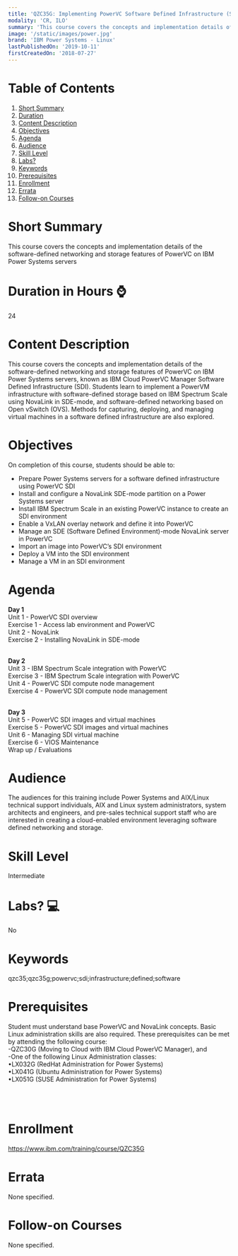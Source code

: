 ```yaml
---
title: 'QZC35G: Implementing PowerVC Software Defined Infrastructure (SDI)'
modality: 'CR, ILO'
summary: 'This course covers the concepts and implementation details of the software-defined networking and storage features of PowerVC on IBM Power Systems servers'
image: '/static/images/power.jpg'
brand: 'IBM Power Systems - Linux'
lastPublishedOn: '2019-10-11'
firstCreatedOn: '2018-07-27'
---
```

# Table of Contents
1.  [Short Summary](#short-summary)
2.  [Duration](#duration-in-hours-)
3.  [Content Description](#content-description)
4.  [Objectives](#objectives)
5.  [Agenda](#agenda)
6.  [Audience](#audience)
7.  [Skill Level](#skill-level)
8.  [Labs?](#labs-)
9.  [Keywords](#keywords)
10. [Prerequisites](#prerequisites)
11. [Enrollment](#enrollment)
12. [Errata](#errata)
13. [Follow-on Courses](#follow-on-courses)

# Short Summary
This course covers the concepts and implementation details of the software-defined networking and storage features of PowerVC on IBM Power Systems servers

# Duration in Hours ⌚
24

# Content Description
<p>This course covers the concepts and implementation details of the software-defined networking and storage features of PowerVC on IBM Power Systems servers, known as IBM Cloud PowerVC Manager Software Defined Infrastructure (SDI). Students learn to implement a PowerVM infrastructure with software-defined storage based on IBM Spectrum Scale using NovaLink in SDE-mode, and software-defined networking based on Open vSwitch (OVS). Methods for capturing, deploying, and managing virtual machines in a software defined infrastructure are also explored.</p>

# Objectives
<p>On completion of this course, students should be able to:</p>

<ul>
	<li>Prepare Power Systems servers for a software defined infrastructure using PowerVC SDI</li>
	<li>Install and configure a NovaLink SDE-mode partition on a Power Systems server</li>
	<li>Install IBM Spectrum Scale in an existing PowerVC instance to create an SDI environment</li>
	<li>Enable a VxLAN overlay network and define it into PowerVC</li>
	<li>Manage an SDE (Software Defined Environment)-mode NovaLink server in PowerVC</li>
	<li>Import an image into PowerVC&rsquo;s SDI environment</li>
	<li>Deploy a VM into the SDI environment</li>
	<li>Manage a VM in an SDI environment</li>
</ul>

# Agenda
<p><strong>Day 1</strong><br />Unit 1 - PowerVC SDI overview<br />Exercise 1 - Access lab environment and PowerVC<br />Unit 2 - NovaLink<br />Exercise 2 - Installing NovaLink in SDE-mode<br />&nbsp;</p><p><strong>Day 2</strong><br />Unit 3 - IBM Spectrum Scale integration with PowerVC<br />Exercise 3 - IBM Spectrum Scale integration with PowerVC<br />Unit 4 - PowerVC SDI compute node management<br />Exercise 4 - PowerVC SDI compute node management<br />&nbsp;</p><p><strong>Day 3</strong><br />Unit 5 - PowerVC SDI images and virtual machines<br />Exercise 5 - PowerVC SDI images and virtual machines<br />Unit 6 - Managing SDI virtual machine<br />Exercise 6 - VIOS Maintenance<br />Wrap up / Evaluations</p>

# Audience
<p>The audiences for this training include Power Systems and AIX/Linux technical support individuals, AIX and Linux system administrators, system architects and engineers, and pre-sales technical support staff who are interested in creating a cloud-enabled environment leveraging software defined networking and storage.</p>

# Skill Level
Intermediate

# Labs? 💻
No

# Keywords
qzc35;qzc35g;powervc;sdi;infrastructure;defined;software

# Prerequisites
<p>Student must understand base PowerVC and NovaLink concepts. Basic Linux administration skills are also required. These prerequisites can be met by attending the following course:<br />
-QZC30G (Moving to Cloud with IBM Cloud PowerVC Manager), and<br />
-One of the following Linux Administration classes:<br />
&bull;LX032G (RedHat Administration for Power Systems)<br />
&bull;LX041G (Ubuntu Administration for Power Systems)<br />
&bull;LX051G (SUSE Administration for Power Systems)<br />
&nbsp;</p>

<p>&nbsp;</p>

# Enrollment
https://www.ibm.com/training/course/QZC35G

# Errata
None specified.

# Follow-on Courses
None specified.

